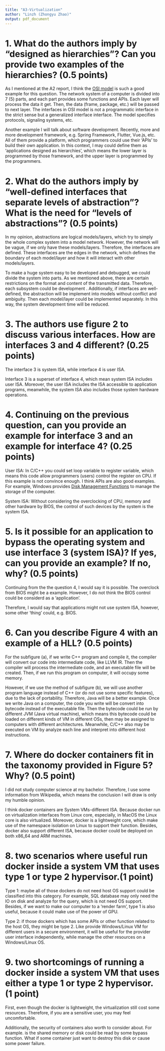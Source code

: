 ```yaml
---
title: "A3-Virtualization"
author: "Linzh (Zhongyu Zhao)"
output: pdf_document
---
```


# 1. What do the authors imply by "designed as hierarchies"? Can you provide two examples of the hierarchies? (0.5 points)

As I mentioned at the A2 report, I think the [OSI model](https://en.wikipedia.org/wiki/OSI_model) is such a good example for this question. The network system of a computer is divided into 7 (5) parts, and each part provides some functions and APIs. Each layer will process the data it get. Then, the data (frame, package, etc.) will be passed to next layer. The interfaces in OSI model is not a programmatic interface in the strict sense but a generalized interface interface. The model specifies protocols, signaling systems, etc.

Another example I will talk about software development. Recently, more and more development framework, e.g. Spring Framework, Flutter, Vue.js, etc. All of them provide a platform, which programmers could use their 'APIs' to build their own application. In this context, I may could define them as 'applications designed as hierarchies', which means the lower layer is programmed by those framework, and the upper layer is programmed by the programmers.

# 2. What do the authors imply by "well-defined interfaces that separate levels of abstraction"? What is the need for "levels of abstractions"? (0.5 points)

In my opinion, abstractions are logical models/layers, which try to simply the whole complex system into a model network. However, the network will be vague, if we only have these models/layers. Therefore, the interfaces are defined. These interfaces are the edges in the network, which defines the boundary of each model/layer and how it will interact with other models/layers.

To make a huge system easy to be developed and debugged, we could divide the system into parts. As we mentioned above, there are certain restrictions on the format and content of the transmitted data. Therefore, each subsystem could be development . Additionally, if interfaces are well-defined, the abstraction will be implement into models without conflict and ambiguity. Then each model/layer could be implemented separately. In this way, the system development time will be reduced.

# 3. The authors use figure 2 to discuss various interfaces. How are interfaces 3 and 4 different?  (0.25 points) 

The interface 3 is system ISA, while interface 4 is user ISA.

Interface 3 is a superset of interface 4, which mean system ISA includes user ISA. Moreover, the user ISA includes the ISA accessible to application programs, meanwhile, the system ISA also includes those system hardware operations.

# 4. Continuing on the previous question, can you provide an example for interface 3 and an example for interface 4? (0.25 points)

User ISA: In C/C++ you could set loop variable to register variable, which means this code allow programmers (users) control the register on CPU. If this example is not convince enough. I think APIs are also good examples. For example, Windows provides [Disk Management Functions](https://learn.microsoft.com/en-us/windows/win32/fileio/disk-management-functions) to manage the storage of the computer.

System ISA: Without considering the overclocking of CPU, memory and other hardware by BIOS, the control of such devices by the system is the system ISA.

# 5. Is it possible for an application to bypass the operating system and use interface 3 (system ISA)? If yes, can you provide an example? If no, why? (0.5 points)

Continuing from the the question 4, I would say it is possible. The overclock from BIOS might be a example. However, I do not think the BIOS control could be considerd as a 'application'.

Therefore, I would say that applications might not use system ISA, however, some other 'thing' could, e.g. BIOS.


# 6. Can you describe Figure 4 with an example of a HLL? (0.5 points)  

For the subfigure (a), if we write C++ program and compile it, the compiler will convert our code into intermediate code, like LLVM IR. Then the compiler will process the intermediate code, and an executable file will be created. Then, if we run this program on computer, it will occupy some memory.

However, if we use the method of subfigure (b), we will use another program language instead of C++ (or do not use some specific features), due to the lack of portability. Therefore, Java will be a better example. Once we write Java on a computer, the code you write will be convert into bytecode instead of the executable file. Then the bytecode could be run by different JVM (Java virtual machine), which means this bytecode could be loaded on different kinds of VM in different OSs, then may be assigned to computers with different architectures. Meanwhile, C/C++ also may be executed on VM by analyze each line and interpret into different host instructions.

# 7. Where do docker containers fit in the taxonomy provided in Figure 5? Why? (0.5 point)

I did not study computer science at my bachelor. Therefore, I use some information from Wikipedia, which means the conclusion I will draw is only my humble opinion.

I think docker containers are System VMs-different ISA. Because docker run on virtualization interfaces from Linux core, especially, in MacOS the Linux core is also virtualized. Moreover, docker is a lightweight core, which make use of the namespace isolation on Linux to support their function. Besides, docker also support different ISA, because docker could be deployed on both x86_64 and ARM machines.

# 8. two scenarios where useful run docker inside a system VM that uses type 1 or type 2 hypervisor.(1 point)

Type 1: maybe all of those dockers do not need host OS support could be classified into this category. For example, SQL database may only need the IO on disk and analyze for the query, which is not need OS support. Besides, if we want to make our computer to a 'render farm', type 1 is also useful, because it could make use of the power of GPU.

Type 2: if those dockers which has some APIs or other function related to the host OS, they might be type 2. Like provide Windows/Linux VM for different users in a secure environment, it will be useful for the provider user interface independently, while manage the other resources on a Windows/Linux OS.

# 9. two shortcomings of running a docker inside a system VM that uses either a type 1 or type 2 hypervisor. (1 point)

First, even though the docker is lightweight, the virtualization still cost some resources. Therefore, if you are a sensitive user, you may feel uncomfortable.

Additionally, the security of containers also worth to consider about. For example. is the shared memory or disk could be read by some bypass function. What if some container just want to destroy this disk or cause some power failure.